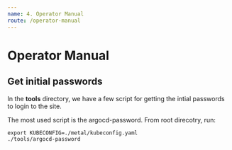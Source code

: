```yaml
---
name: 4. Operator Manual
route: /operator-manual
---
```


# Operator Manual

## Get initial passwords

In the **tools** directory, we have a few script for getting the intial passwords to login to the site.

The most used script is the argocd-password. From root direcotry, run:

```
export KUBECONFIG=./metal/kubeconfig.yaml
./tools/argocd-password
```
